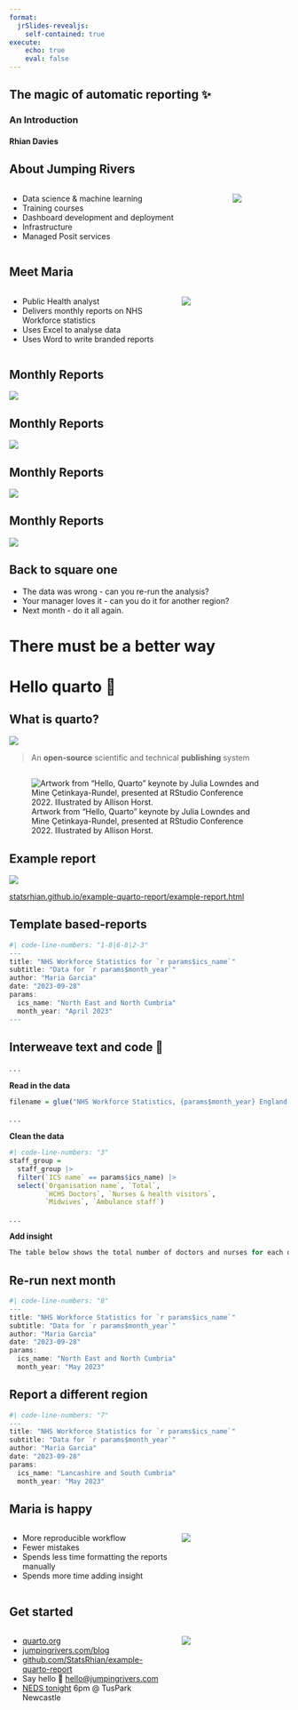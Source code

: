 ```yaml
---
format:
  jrSlides-revealjs:
    self-contained: true
execute:
    echo: true
    eval: false
---
```


## The magic of automatic reporting ✨ 

### An Introduction

#### Rhian Davies

## About Jumping Rivers

::: columns
::: column
-   Data science & machine learning
-   Training courses
-   Dashboard development and deployment
-   Infrastructure
-   Managed Posit services
:::

::: column
![](images/office.png){fig-alt="Cartoon of three people working at computers" fig-align="center"}
:::
:::

## Meet Maria


::: columns
::: {.column width="60%"}
- Public Health analyst
- Delivers monthly reports on NHS Workforce statistics
- Uses Excel to analyse data
- Uses Word to write branded reports
:::

::: {.column width="40%"}
![](images/Georgia.png){fig-alt="Cartoon of a woman smiling"}
:::
:::

## Monthly Reports

![](images/ds-1.png){fig-alt="artoon of a net capturing a cloud" fig-align="center"}

## Monthly Reports

![](images/ds-2.png){fig-alt="Cartoon of a net capturing a cloud and a robot sweeping up data" fig-align="center"}

## Monthly Reports

![](images/ds-3.png){fig-alt="Cartoon of a net capturing a cloud, a robot sweeping up data and a computer with some dashboards" fig-align="center"}

## Monthly Reports

![](images/ds-4.png){fig-alt="Cartoon of a net capturing a cloud, a robot sweeping up data, a computer with some dashboards and a robot at a laptop typing." fig-align="center"}

## Back to square one

::: {.incremental}
- The data was wrong - can you re-run the analysis?
- Your manager loves it - can you do it for another region?
- Next month - do it all again.
:::


# There must be a better way

# Hello quarto 👋

## What is quarto?

![](images/quarto.jpg){fig-alt="The quarto logo: A circle cut into four quadrants next to the word quarto"}

> An **open-source** scientific and technical **publishing** system

## 

![Artwork from "Hello, Quarto" keynote by Julia Lowndes and Mine Çetinkaya-Rundel, presented at RStudio Conference 2022. Illustrated by Allison Horst.](images/quarto-flow.png){fig-alt="A schematic representing the multi-language input (e.g. Python, R, Observable, Julia) and multi-format output (e.g. PDF, html, Word documents, and more) versatility of Quarto."}

## Example report

![](images/ne-april.png)

[statsrhian.github.io/example-quarto-report/example-report.html](https://statsrhian.github.io/example-quarto-report/example-report.html)

## Template based-reports

```r
#| code-line-numbers: "1-8|6-8|2-3"
---
title: "NHS Workforce Statistics for `r params$ics_name`"
subtitle: "Data for `r params$month_year`"
author: "Maria Garcia"
date: "2023-09-28"
params:
  ics_name: "North East and North Cumbria"
  month_year: "April 2023"
---
```

## Interweave text and code 🧶

. . .

__Read in the data__

```r
filename = glue("NHS Workforce Statistics, {params$month_year} England and Organisation.xlsx")
```

. . .

 __Clean the data__

```r
#| code-line-numbers: "3"
staff_group = 
  staff_group |>
  filter(`ICS name` == params$ics_name) |>
  select(`Organisation name`, `Total`,
         `HCHS Doctors`, `Nurses & health visitors`,
         `Midwives`, `Ambulance staff`) 
```

. . . 

__Add insight__
```r
The table below shows the total number of doctors and nurses for each organisation within `r params$ics_name`. We can see that the organisation with the most midwives is the `r pull(max_midwives, "Organisation name")` with `r round(max_midwives$Midwives)` staff.
```

## Re-run next month

```r
#| code-line-numbers: "8"
---
title: "NHS Workforce Statistics for `r params$ics_name`"
subtitle: "Data for `r params$month_year`"
author: "Maria Garcia"
date: "2023-09-28"
params:
  ics_name: "North East and North Cumbria"
  month_year: "May 2023"
```

##  {background-image="images/ne-may.png"}

## Report a different region

```r
#| code-line-numbers: "7"
---
title: "NHS Workforce Statistics for `r params$ics_name`"
subtitle: "Data for `r params$month_year`"
author: "Maria Garcia"
date: "2023-09-28"
params:
  ics_name: "Lancashire and South Cumbria"
  month_year: "May 2023"
```

##  {background-image="images/nw-may.png"}

## Maria is happy

::: columns
::: {.column width="60%"}
- More reproducible workflow
- Fewer mistakes
- Spends less time formatting the reports manually 
- Spends more time adding insight

:::

::: {.column width="40%"}
![](images/Georgia.png){fig-alt="Cartoon of a woman smiling"}
:::
:::

## Get started
::: columns
::: {.column width="60%"}
- [quarto.org](https://quarto.org)
- [jumpingrivers.com/blog](https://www.jumpingrivers.com/blog)
- [github.com/StatsRhian/example-quarto-report](https://github.com/StatsRhian/example-quarto-report)
- Say hello 📨 [hello@jumpingrivers.com](mailto:hello@jumpingrivers.com)
- [NEDS tonight](https://www.meetup.com/newcastle-upon-tyne-data-science-meetup/) 6pm @ TusPark Newcastle
:::

::: {.column width="40%"}
![](images/qr.svg){fig-alt="QR code pointing to https://bit.ly/statsrhian-reporting"}
:::
:::
